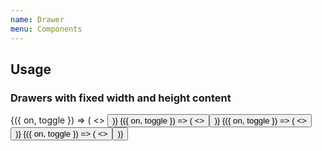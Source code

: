 ```yaml
---
name: Drawer
menu: Components
---
```




## Usage

### Drawers with fixed width and height content

<Playground>
  <Toggle>
    {({ on, toggle }) => (
      <>
        <Button onPress={toggle} title="Open bottom drawer" />
        <Drawer space="30%" isVisible={on} onClose={toggle}>
          <Box width="100%" height="100%" backgroundColor="white" />
        </Drawer>
      </>
    )}

  </Toggle>

<Toggle>
  {({ on, toggle }) => (
    <>
      <Button onPress={toggle} title="Open top drawer" />
      <Drawer space="30%" position="top" isVisible={on} onClose={toggle}>
        <Box width="100%" height="100%" backgroundColor="white" />
      </Drawer>
    </>
  )}
</Toggle>

<Toggle>
  {({ on, toggle }) => (
    <>
      <Button onPress={toggle} title="Open left drawer" />
      <Drawer space="30%" position="left" isVisible={on} onClose={toggle}>
        <Box width="100%" height="100%" backgroundColor="white" />
      </Drawer>
    </>
  )}
</Toggle>

<Toggle>
  {({ on, toggle }) => (
    <>
      <Button onPress={toggle} title="Open right drawer" />
      <Drawer space="30%" position="right" isVisible={on} onClose={toggle}>
        <Box width="100%" height="100%" backgroundColor="white" />
      </Drawer>
    </>
  )}
</Toggle>

</Playground>
